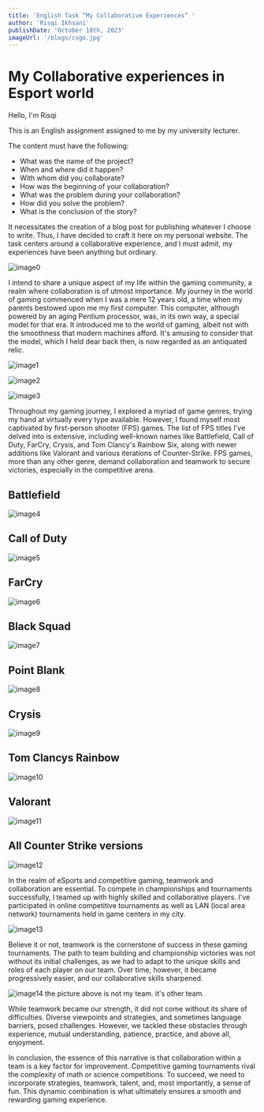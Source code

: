 ```yaml
---
title: 'English Task “My Collaborative Experiences” '
author: 'Risqi Ikhsani'
publishDate: 'October 18th, 2023'
imageUrl: '/blogs/csgo.jpg'
---
```


# My Collaborative experiences in Esport world

Hello, I'm Risqi

This is an English assignment assigned to me by my university lecturer. 

The content must have the following:
- What was the name of the project?
- When and where did it happen?
- With whom did you collaborate?
- How was the beginning of your collaboration?
- What was the problem during your collaboration?
- How did you solve the problem?
- What is the conclusion of the story?


It necessitates the creation of a blog post for publishing whatever I choose to write. Thus, I have decided to craft it here on my personal website. The task centers around a collaborative experience, and I must admit, my experiences have been anything but ordinary.


![image0](https://www.esports.net/wp-content/uploads/2022/12/ezgif.com-gif-maker-7-4-min.jpg)

I intend to share a unique aspect of my life within the gaming community, a realm where collaboration is of utmost importance. My journey in the world of gaming commenced when I was a mere 12 years old, a time when my parents bestowed upon me my first computer. This computer, although powered by an aging Pentium processor, was, in its own way, a special model for that era. It introduced me to the world of gaming, albeit not with the smoothness that modern machines afford. It's amusing to consider that the model, which I held dear back then, is now regarded as an antiquated relic.

![image1](https://s.yimg.com/uu/api/res/1.2/vNn8l5M1EvGMQQ3F6vXhAg--~B/Zmk9ZmlsbDtoPTU4Mzt3PTg3NTthcHBpZD15dGFjaHlvbg--/https://o.aolcdn.com/hss/storage/midas/9353e996d8475074fc61bd1265ec1bec/206618047/EleagueShow.jpg.cf.jpg)


![image2](https://media.thenerdstash.com/wp-content/uploads/2016/02/c2c5337910587d76d5d4394580613e1f.jpg)

![image3](https://pbs.twimg.com/media/DB90uVXXsAAR6Wc?format=jpg&name=large)

Throughout my gaming journey, I explored a myriad of game genres, trying my hand at virtually every type available. However, I found myself most captivated by first-person shooter (FPS) games. The list of FPS titles I've delved into is extensive, including well-known names like Battlefield, Call of Duty, FarCry, Crysis, and Tom Clancy's Rainbow Six, along with newer additions like Valorant and various iterations of Counter-Strike. FPS games, more than any other genre, demand collaboration and teamwork to secure victories, especially in the competitive arena.

## Battlefield
![image4](https://image.api.playstation.com/vulcan/ap/rnd/202305/2515/586f0b4d3c158e5dcae2c7c0bc589df078bc9bf955b1ceae.png)
## Call of Duty
![image5](https://static.tweaktown.com/news/9/0/90313_26_report-call-of-duty-2023-will-be-full-game-with-campaign_full.png)
## FarCry
![image6](https://upload.wikimedia.org/wikipedia/en/6/63/Far_Cry_4_box_art.jpg)
## Black Squad
![image7](https://gamefabrique.com/storage/screenshots/pc/black-squad-03.webp)
## Point Blank
![image8](https://3.bp.blogspot.com/-B4BDrLjS8-8/XATBTh_KcjI/AAAAAAAADrU/MuRiRtbqnRE5I7cPYc_nbkj7WrxfKmD_QCLcBGAs/s1600/pb%2Bno%2Blaag.png)
## Crysis
![image9](https://cdn.cloudflare.steamstatic.com/steam/apps/1715130/capsule_616x353.jpg?t=1666098764)
## Tom Clancys Rainbow
![image10](https://jurnalapps.co.id/assets/img/content/1658344137_tomclan-cov.jpg)
## Valorant
![image11](https://esports.id/img/article/434120210202044608.jpg)
## All Counter Strike versions
![image12](https://prosettings.net/cdn-cgi/image/dpr=1%2Cf=auto%2Cfit=cover%2Cheight=533%2Cq=85%2Cwidth=970/wp-content/uploads/best-cs2-settings-example.jpg)

In the realm of eSports and competitive gaming, teamwork and collaboration are essential. To compete in championships and tournaments successfully, I teamed up with highly skilled and collaborative players. I've participated in online competitive tournaments as well as LAN (local area network) tournaments held in game centers in my city.

![image13](https://i.imgur.com/ASOQndF.jpg)

Believe it or not, teamwork is the cornerstone of success in these gaming tournaments. The path to team building and championship victories was not without its initial challenges, as we had to adapt to the unique skills and roles of each player on our team. Over time, however, it became progressively easier, and our collaborative skills sharpened.

![image14](https://akcdn.detik.net.id/community/media/visual/2019/05/31/86738fa3-aa65-48f7-b245-579990012deb_43.jpeg?w=250&q=)
the picture above is not my team. it's other team.

While teamwork became our strength, it did not come without its share of difficulties. Diverse viewpoints and strategies, and sometimes language barriers, posed challenges. However, we tackled these obstacles through experience, mutual understanding, patience, practice, and above all, enjoyment.

In conclusion, the essence of this narrative is that collaboration within a team is a key factor for improvement. Competitive gaming tournaments rival the complexity of math or science competitions. To succeed, we need to incorporate strategies, teamwork, talent, and, most importantly, a sense of fun. This dynamic combination is what ultimately ensures a smooth and rewarding gaming experience.

